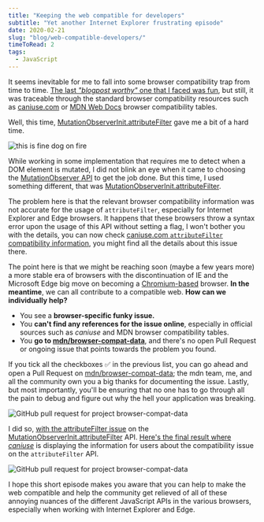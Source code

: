 ```yaml
---
title: "Keeping the web compatible for developers"
subtitle: "Yet another Internet Explorer frustrating episode"
date: 2020-02-21
slug: "blog/web-compatible-developers/"
timeToRead: 2
tags:
  - JavaScript
---
```



<ScrollToTopButton />

It seems inevitable for me to fall into some browser compatibility trap from time to time. <a href="https://goodguydaniel.com/blog/browser-polyfill-madness-mozilla-internet-explorer/" target="_blank" title="goodguydaniel.com, Browser polyfill madness, Mozilla and IE">The last _"blogpost worthy"_ one that I faced was fun</a>, but still, it was traceable through the standard browser compatibility resources such as <a href="https://caniuse.com/" target="_blank" title="Can I use... Support tables for HTML5, CSS3, etc">caniuse.com</a> or <a href="https://developer.mozilla.org/en-US/" target="_blank" title="MDN Web Docs">MDN Web Docs</a> browser compatibility tables.

Well, this time, <a href="https://developer.mozilla.org/en-US/docs/Web/API/MutationObserverInit/attributeFilter" target="_blank" title="MutationObserverInit, attributeFilter on MDN Web APIs">MutationObserverInit.attributeFilter</a> gave me a bit of a hard time.

![this is fine dog on fire](../about-css-conf-eu-berlin-2018/images/5.jpeg "this is fine dog on fire meme")

<Caption source="https://twitter.com/GOP/status/757687865471963137" />

While working in some implementation that requires me to detect when a DOM element is mutated, I did not blink an eye when it came to choosing the <a href="https://developer.mozilla.org/en-US/docs/Web/API/MutationObserver" target="_blank" title="MutationObserver on MDN Web APIs">MutationObserver API</a> to get the job done. But this time, I used something different, that was <a href="https://developer.mozilla.org/en-US/docs/Web/API/MutationObserverInit/attributeFilter" target="_blank" title="MutationObserverInit, attributeFilter on MDN Web APIs">MutationObserverInit.attributeFilter</a>.

The problem here is that the relevant browser compatibility information was not accurate for the usage of `attributeFilter`, especially for Internet Explorer and Edge browsers. It happens that these browsers throw a syntax error upon the usage of this API without setting a flag, I won't bother you with the details, you can now check <a href="https://caniuse.com/#search=attributeFilter" target="_blank" title="Can I use... Support tables for HTML5, CSS3, etc search for attributeFilter">caniuse.com `attributeFilter` compatibility information</a>, you might find all the details about this issue there.

The point here is that we might be reaching soon (maybe a few years more) a more stable era of browsers with the discontinuation of IE and the Microsoft Edge big move on becoming a <a href="https://www.chromium.org/Home" target="_blank" title="Chromium is an open-source browser project that aims to build a safer, faster, and more stable way for all Internet users to experience the web">Chromium-based</a> browser. **In the meantime**, we can all contribute to a compatible web. **How can we individually help?**

- You see a **browser-specific funky issue.**
- You **can't find any references for the issue online**, especially in official sources such as _caniuse_ and MDN browser compatibility tables.
- You **go to <a href="https://github.com/mdn/browser-compat-data" target="_blank" title="This repository contains compatibility data for Web technologies as displayed on MDN">mdn/browser-compat-data</a>**, and there's no open Pull Request or ongoing issue that points towards the problem you found.

If you tick all the checkboxes ✅ in the previous list, you can go ahead and open a Pull Request on <a href="https://github.com/mdn/browser-compat-data" target="_blank" title="This repository contains compatibility data for Web technologies as displayed on MDN">mdn/browser-compat-data</a>; the mdn team, me, and all the community own you a big thanks for documenting the issue. Lastly, but most importantly, you'll be ensuring that no one has to go through all the pain to debug and figure out why the hell your application was breaking.

![GitHub pull request for project browser-compat-data](./images/pr-attribute-filter-browser-compat.png "GitHub pull request for project browser-compat-data")

<Caption />

I did so, <a href="https://github.com/mdn/browser-compat-data/pull/5540" target="_blank" title="Update MutationObserverInit.attributeFilter on IE11 usage known issue on Github">with the attributeFilter issue</a> on the <a href="https://developer.mozilla.org/en-US/docs/Web/API/MutationObserverInit/attributeFilter" target="_blank" title="MutationObserverInit, attributeFilter on MDN Web APIs">MutationObserverInit.attributeFilter</a> API. <a href="https://caniuse.com/#search=attributeFilter" target="_blank" title="Can I use... Support tables for HTML5, CSS3, etc search for attributeFilter">Here's the final result where _caniuse_</a> is displaying the information for users about the compatibility issue on the `attributeFilter` API.

![GitHub pull request for project browser-compat-data](./images/can-i-use-attribute-filter.png "GitHub pull request for project browser-compat-data")

<Caption source="https://caniuse.com/#search=attributeFilter" />

I hope this short episode makes you aware that you can help to make the web compatible and help the community get relieved of all of these annoying nuances of the different JavaScript APIs in the various browsers, especially when working with Internet Explorer and Edge.
